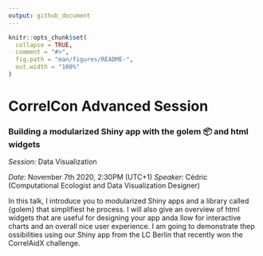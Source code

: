 ```yaml
---
output: github_document
---
```


<!-- README.md is generated from README.Rmd. Please edit that file -->

```r
knitr::opts_chunk$set(
  collapse = TRUE,
  comment = "#>",
  fig.path = "man/figures/README-",
  out.width = "100%"
)
```

# CorrelCon Advanced Session

### Building a modularized Shiny app with the golem 📦 and html widgets

*Session:* Data Visualization
  
*Date:* November 7th 2020, 2:30PM (UTC+1)  *Speaker:* Cédric (Computational Ecologist and Data Visualization Designer)

In this talk, I introduce you to modularized Shiny apps and a library called {golem} that simplifiest he process. I will also give an overview of html widgets that are useful for designing your app anda llow for interactive charts and an overall nice user experience. I am going to demonstrate thep ossibilities using our Shiny app from the LC Berlin that recently won the CorrelAidX challenge.  

